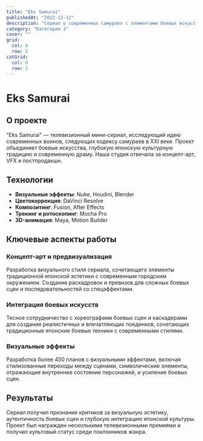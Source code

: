 ```yaml
---
title: "Eks Samurai"
publishedAt: "2022-12-12"
description: "Сериал о современных самураях с элементами боевых искусств и японской культуры"
category: "Категория 3"
cover: ""
grid:
  col: 6
  row: 2
catGrid:
  col: 6
  row: 2
---
```


# Eks Samurai

## О проекте

"Eks Samurai" — телевизионный мини-сериал, исследующий идею современных воинов, следующих кодексу самураев в XXI веке. Проект объединяет боевые искусства, глубокую японскую культурную традицию и современную драму. Наша студия отвечала за концепт-арт, VFX и постпродакшн.

## Технологии

- **Визуальные эффекты**: Nuke, Houdini, Blender
- **Цветокоррекция**: DaVinci Resolve
- **Композитинг**: Fusion, After Effects
- **Трекинг и ротоскопинг**: Mocha Pro
- **3D-анимация**: Maya, Motion Builder

## Ключевые аспекты работы

### Концепт-арт и предвизуализация

Разработка визуального стиля сериала, сочетающего элементы традиционной японской эстетики с современным городским окружением. Создание раскадровок и превизов для сложных боевых сцен и последовательностей со спецэффектами.

### Интеграция боевых искусств

Тесное сотрудничество с хореографами боевых сцен и каскадерами для создания реалистичных и впечатляющих поединков, сочетающих традиционные японские боевые техники с современными стилями.

### Визуальные эффекты

Разработка более 450 планов с визуальными эффектами, включая стилизованные переходы между сценами, символические элементы, отражающие внутреннее состояние персонажей, и усиление боевых сцен.

## Результаты

Сериал получил признание критиков за визуальную эстетику, аутентичность боевых сцен и глубокую интеграцию японской культуры. Проект был награжден несколькими телевизионными премиями и получил культовый статус среди поклонников жанра. 